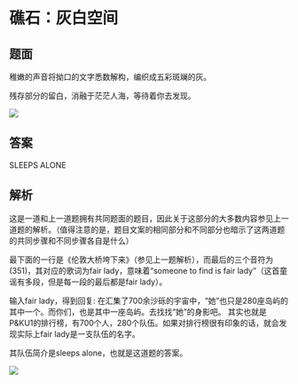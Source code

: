 # 礁石：灰白空间

## 题面

稚嫩的声音将拗口的文字悉数解构，编织成五彩斑斓的灰。

残存部分的留白，消融于茫茫人海，等待着你去发现。

![](./02-jiao-shi-hui-bai-kong-jian.assets/image_1.webp)

## 答案

SLEEPS ALONE

## 解析

这是一道和上一道题拥有共同题面的题目，因此关于这部分的大多数内容参见上一道题的解析。（值得注意的是，题目文案的相同部分和不同部分也暗示了这两道题的共同步骤和不同步骤各自是什么）

最下面的一行是《伦敦大桥垮下来》（参见上一题解析），而最后的三个音符为(351)，其对应的歌词为fair lady，意味着“someone to find is fair lady”（这首童谣有多段，但是每一段的最后都是fair lady）。

输入fair lady，得到回复: 在汇集了700余沙砾的宇宙中，“她”也只是280座岛屿的其中一个。而你们，也是其中一座岛屿。去找找“她”的身影吧。 其实也就是P&KU1的排行榜，有700个人，280个队伍。如果对排行榜很有印象的话，就会发现实际上fair lady是一支队伍的名字。

其队伍简介是sleeps alone，也就是这道题的答案。

![](./02-jiao-shi-hui-bai-kong-jian.assets/image_2.webp)
